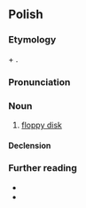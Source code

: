 ==Polish==
{{wp|lang=pl}}

===Etymology===
{{bor+|pl|en|diskette}} + {{af|pl|-ka}}.

===Pronunciation===
{{pl-p|a=Pl-dyskietka.ogg}}

===Noun===
{{pl-noun|f}}

# [[floppy disk]]

====Declension====
{{pl-decl-noun-f}}

===Further reading===
* {{R:pl:WSJP}}
* {{R:pl:PWN}}

{{C|pl|Computing}}